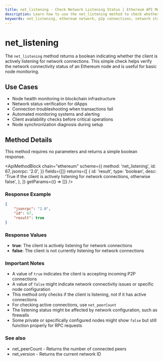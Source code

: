 ```yaml
---
title: net_listening - Check Network Listening Status | Ethereum API Methods
description: Learn how to use the net_listening method to check whether your Ethereum node is actively listening for network connections and troubleshoot connectivity issues.
keywords: net_listening, ethereum network, p2p connections, network status, node status, ethereum client, blockchain connectivity, node health check, ethereum network listening, peer connections, node online status, network diagnostics, ethereum node monitoring, blockchain network status, node availability, ethereum connection check
---
```


# net_listening

The `net_listening` method returns a boolean indicating whether the client is actively listening for network connections. This simple check helps verify the network connectivity status of an Ethereum node and is useful for basic node monitoring.

## Use Cases

- Node health monitoring in blockchain infrastructure
- Network status verification for dApps
- Connection troubleshooting when transactions fail
- Automated monitoring systems and alerting
- Client availability checks before critical operations
- Node synchronization diagnosis during setup

## Method Details

This method requires no parameters and returns a simple boolean response.

<ApiMethodBlock
	chain="ethereum"
	scheme={{
		method: 'net_listening',
		id: 67,
		jsonrpc: '2.0',
	}}
	fields={[]}
	returns={[
		{
			id: 'result',
			type: 'boolean',
			desc: 'True if the client is actively listening for network connections, otherwise false',
		},
	]}
	getParams={() => []}
/>

### Response Example

```json
{
	"jsonrpc": "2.0",
	"id": 67,
	"result": true
}
```

### Response Values

- **true**: The client is actively listening for network connections
- **false**: The client is not currently listening for network connections

### Important Notes

- A value of `true` indicates the client is accepting incoming P2P connections
- A value of `false` might indicate network connectivity issues or specific node configuration
- This method only checks if the client is listening, not if it has active connections
- For checking active connections, use `net_peerCount`
- The listening status might be affected by network configuration, such as firewalls
- Some private or specifically configured nodes might show `false` but still function properly for RPC requests

### See also

- <Link to="/docs/ethereum/core-methods/net_peerCount" title="Check how many peers are connected to your node">net_peerCount</Link> - Returns the number of connected peers
- <Link to="/docs/ethereum/core-methods/net_version" title="Identify which network your Ethereum node is connected to">net_version</Link> - Returns the current network ID

